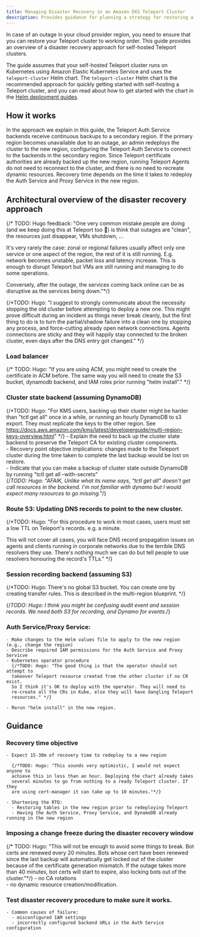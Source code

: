 ```yaml
---
title: Managing Disaster Recovery in an Amazon EKS Teleport Cluster
description: Provides guidance for planning a strategy for restoring a self-hosted Teleport cluster on EKS after a regional outage.
---
```


In case of an outage in your cloud provider region, you need to ensure that you
can restore your Teleport cluster to working order. This guide provides an
overview of a disaster recovery approach for self-hosted Teleport clusters.

The guide assumes that your self-hosted Teleport cluster runs on Kubernetes
using Amazon Elastic Kubernetes Service and uses the `teleport-cluster` Helm
chart. The `teleport-cluster` Helm chart is the recommended approach for quickly
getting started with self-hosting a Teleport cluster, and you can read about how
to get started with the chart in the [Helm deployment
guides](../../helm-deployments//helm-deployments.mdx).

## How it works

In the approach we explain in this guide, the Teleport Auth Service backends
receive continuous backups to a secondary region. If the primary region becomes
unavailable due to an outage, an admin redeploys the cluster to the new region,
configuring the Teleport Auth Service to connect to the backends in the
secondary region. Since Teleport certificate authorities are already backed up
the new region, running Teleport Agents do not need to reconnect to the cluster,
and there is no need to recreate dynamic resources. Recovery time depends on the
time it takes to redeploy the Auth Service and Proxy Service in the new region.

## Architectural overview of the disaster recovery approach  

{/* TODO: Hugo feedback: "One very common mistake people are doing (and we keep
doing this at Teleport too 🥲) is think that outages are "clean", the resources
just disappear, VMs shutdown, ...

It's very rarely the case: zonal or regional failures usually affect only one
service or one aspect of the region, the rest of it is still running. E.g.
network becomes unstable, packet loss and latency increase. This is enough to
disrupt Teleport but VMs are still running and managing to do some operations.

Conversely, after the outage, the services coming back online can be as
disruptive as the services being down."*/}

{/*TODO: Hugo: "I suggest to strongly  communicate about the necessity stopping
the old cluster before attempting to deploy a new one. This might prove
difficult during an incident as things never break cleanly, but the first thing
to do is to turn the partial/shadow failure into a clean one by stopping any
process, and force-cutting already open network connections. Agents connections
are sticky and they will happily stay connected to the broken cluster, even days
after the DNS entry got changed." */}

### Load balancer  

{/* TODO: Hugo: "If you are using ACM, you might need to create the certificate
in ACM before. The same way you will need to create the S3 bucket, dynamodb
backend, and IAM roles prior running "helm install"." */}

### Cluster state backend (assuming DynamoDB)  

{/*TODO: Hugo: "For KMS users, backing up their cluster might be harder than
"tctl get all" once in a while, or running an hourly DynamoDB to s3 export. They
must replicate the keys to the other region. See
https://docs.aws.amazon.com/kms/latest/developerguide/multi-region-keys-overview.html"
*/}
    - Explain the need to back up the cluster state backend to preserve the Teleport CA for existing cluster components.  
    - Recovery point objective implications: changes made to the Teleport cluster during the time taken to complete the last backup would be lost on restore.  
    - Indicate that you can make a backup of cluster state outside DynamoDB by running "tctl get all –with-secrets"  
      {/*TODO: Hugo: "AFAIK, Unlike what its name says, "tctl get all" doesn't get call resources in the backend. I'm not familiar with dynamo but I would expect many resources to go missing."*/}
### Route 53: Updating DNS records to point to the new cluster.  

{/*TODO: Hugo: "For this procedure to work in most cases, users must set a low
TTL on Teleport's records. e.g. a minute.

This will not cover all cases, you will face DNS record propagation issues on
agents and clients running in corporate networks due to the terrible DNS
resolvers they use. There's nothing much we can do but tell people to use
resolvers honouring the record's TTLs." */}

### Session recording backend (assuming S3)  

{/*TODO: Hugo: There's no global S3 bucket. You can create one by creating
transfer rules. This is described in the multi-region blueprint.
*/}

{/*TODO: Hugo: I think you might be confusing audit event and session records.
We need both S3 for recording, and Dynamo for events.*/}

### Auth Service/Proxy Service:   
    - Make changes to the Helm values file to apply to the new region (e.g., change the region)  
    - Describe required IAM permissions for the Auth Service and Proxy Servicve  
    - Kubernetes operator procedure 
      {/*TODO: Hugo: "The good thing is that the operator should not attempt to
      takeover Teleport resource created from the other cluster if no CR exist.
      So I think it's OK to deploy with the operator. They will need to
      re-create all the CRs in Kube, else they will have dangling Teleport
      resources." */}

    - Rerun "helm install" in the new region.  
## Guidance  
### Recovery time objective  
    - Expect 15-30m of recovery time to redeploy to a new region  

      {/*TODO: Hugo: "This sounds very optimistic, I would not expect anyone to
      achieve this in less than an hour. Deploying the chart already takes
      several minutes to go from nothing to a ready Teleport cluster. If they
      are using cert-manager it can take up to 10 minutes."*/}

    - Shortening the RTO:  
      - Restoring tables in the new region prior to redeploying Teleport  
      - Having the Auth Service, Proxy Service, and DynamoDB already running in the new region  
### Imposing a change freeze during the disaster recovery window  
{/* TODO: Hugo: "This will not be enough to avoid some things to break. Bot
certs are renewed every 20 minutes. Bots whose cert have been renewed since the
last backup will automatically get locked out of the cluster because of the
certificate generation mismatch. If the outage takes more than 40 minutes, bot
certs will start to expire, also locking bots out of the cluster."*/}
    - no CA rotations   
    - no dynamic resource creation/modification.  
### Test disaster recovery procedure to make sure it works.   
    - Common causes of failure:   
      - misconfigured IAM settings  
      - incorrectly configured backend URLs in the Auth Service configuration


